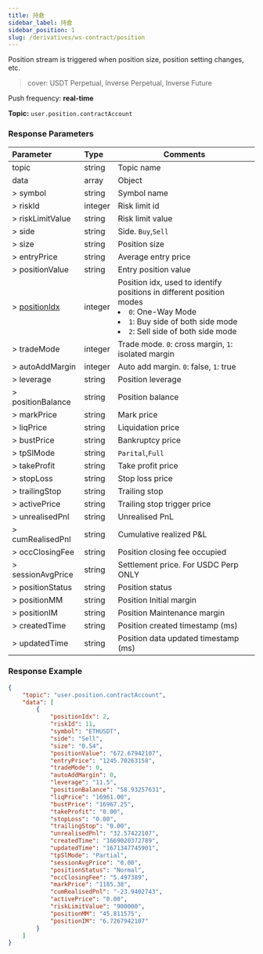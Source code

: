 ```yaml
---
title: 持倉
sidebar_label: 持倉
sidebar_position: 1
slug: /derivatives/ws-contract/position
---
```


Position stream is triggered when position size, position setting changes, etc.

> cover: USDT Perpetual, Inverse Perpetual, Inverse Future

Push frequency: **real-time**

**Topic:**
`user.position.contractAccount`

### Response Parameters
| Parameter | Type | Comments|
|:----- |:-----|----- |
|topic |string |Topic name |
|data |array |Object |
|> symbol |string |Symbol name |
|> riskId |integer |Risk limit id |
|> riskLimitValue |string |Risk limit value |
|> side |string |Side. `Buy`,`Sell` |
|> size |string |Position size |
|> entryPrice |string |Average entry price |
|> positionValue |string |Entry position value |
|> [positionIdx](../enum#positionidx) |integer |Position idx, used to identify positions in different position modes<li>`0`: One-Way Mode</li><li>`1`: Buy side of both side mode</li><li>`2`: Sell side of both side mode</li> |
|> tradeMode |integer |Trade mode. `0`: cross margin, `1`: isolated margin|
|> autoAddMargin |integer |Auto add margin. `0`: false, `1`: true |
|> leverage |string |Position leverage |
|> positionBalance |string |Position balance |
|> markPrice |string |Mark price |
|> liqPrice |string |Liquidation price |
|> bustPrice |string |Bankruptcy price |
|> tpSlMode |string |`Parital`,`Full` |
|> takeProfit |string |Take profit price |
|> stopLoss |string |Stop loss price |
|> trailingStop |string |Trailing stop |
|> activePrice |string |Trailing stop trigger price |
|> unrealisedPnl |string |Unrealised PnL |
|> cumRealisedPnl |string |Cumulative realized P&L |
|> occClosingFee |string |Position closing fee occupied |
|> sessionAvgPrice |string |Settlement price. For USDC Perp ONLY |
|> positionStatus |string |Position status |
|> positionMM |string |Position Initial margin |
|> positionIM |string |Position Maintenance margin |
|> createdTime |string |Position created timestamp (ms) |
|> updatedTime |string |Position data updated timestamp (ms) |

### Response Example

```json
{
    "topic": "user.position.contractAccount",
    "data": [
        {
            "positionIdx": 2,
            "riskId": 11,
            "symbol": "ETHUSDT",
            "side": "Sell",
            "size": "0.54",
            "positionValue": "672.67942107",
            "entryPrice": "1245.70263158",
            "tradeMode": 0,
            "autoAddMargin": 0,
            "leverage": "11.5",
            "positionBalance": "58.93257631",
            "liqPrice": "16961.00",
            "bustPrice": "16967.25",
            "takeProfit": "0.00",
            "stopLoss": "0.00",
            "trailingStop": "0.00",
            "unrealisedPnl": "32.57422107",
            "createdTime": "1669020372789",
            "updatedTime": "1671347745901",
            "tpSlMode": "Partial",
            "sessionAvgPrice": "0.00",
            "positionStatus": "Normal",
            "occClosingFee": "5.497389",
            "markPrice": "1185.38",
            "cumRealisedPnl": "-23.9402743",
            "activePrice": "0.00",
            "riskLimitValue": "900000",
            "positionMM": "45.811575",
            "positionIM": "6.7267942107"
        }
    ]
}
```
